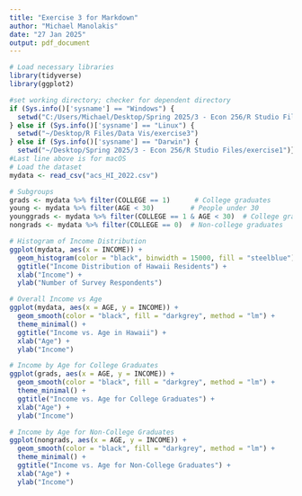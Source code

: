 ```yaml
---
title: "Exercise 3 for Markdown"
author: "Michael Manolakis"
date: "27 Jan 2025"
output: pdf_document
---
```


```r
# Load necessary libraries
library(tidyverse)
library(ggplot2)

#set working directory; checker for dependent directory
if (Sys.info()['sysname'] == "Windows") {
  setwd("C:/Users/Michael/Desktop/Spring 2025/3 - Econ 256/R Studio Files/Econ256/exercise3")
} else if (Sys.info()['sysname'] == "Linux") {
  setwd("~/Desktop/R Files/Data Vis/exercise3")
} else if (Sys.info()['sysname'] == "Darwin") {
  setwd("~/Desktop/Spring 2025/3 - Econ 256/R Studio Files/exercise1")}
#Last line above is for macOS
# Load the dataset
mydata <- read_csv("acs_HI_2022.csv")

# Subgroups
grads <- mydata %>% filter(COLLEGE == 1)      # College graduates
young <- mydata %>% filter(AGE < 30)         # People under 30
younggrads <- mydata %>% filter(COLLEGE == 1 & AGE < 30)  # College graduates under 30
nongrads <- mydata %>% filter(COLLEGE == 0)  # Non-college graduates
```

```r
# Histogram of Income Distribution
ggplot(mydata, aes(x = INCOME)) +
  geom_histogram(color = "black", binwidth = 15000, fill = "steelblue") +
  ggtitle("Income Distribution of Hawaii Residents") +
  xlab("Income") +
  ylab("Number of Survey Respondents")
```

```r
# Overall Income vs Age
ggplot(mydata, aes(x = AGE, y = INCOME)) +
  geom_smooth(color = "black", fill = "darkgrey", method = "lm") +
  theme_minimal() +
  ggtitle("Income vs. Age in Hawaii") +
  xlab("Age") +
  ylab("Income")
```

```r
# Income by Age for College Graduates
ggplot(grads, aes(x = AGE, y = INCOME)) +
  geom_smooth(color = "black", fill = "darkgrey", method = "lm") +
  theme_minimal() +
  ggtitle("Income vs. Age for College Graduates") +
  xlab("Age") +
  ylab("Income")
```

```r
# Income by Age for Non-College Graduates
ggplot(nongrads, aes(x = AGE, y = INCOME)) +
  geom_smooth(color = "black", fill = "darkgrey", method = "lm") +
  theme_minimal() +
  ggtitle("Income vs. Age for Non-College Graduates") +
  xlab("Age") +
  ylab("Income")
```
